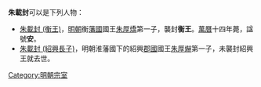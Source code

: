 '''朱載封'''可以是下列人物：
* [[朱載封_(衡王)|朱載封 (衡王)]]，[[明朝|明朝]]衡[[藩國|藩國]]國王[[朱厚燆|朱厚燆]]第一子，襲封'''衡王'''。[[萬曆|萬曆]]十四年薨，諡號'''安'''。
* [[朱載封_(紹興長子)|朱載封 (紹興長子)]]，明朝淮藩國下的紹興[[郡國|郡國]]國王[[朱厚爀|朱厚爀]]第一子，未襲封紹興王就去世。

{{disambig|Cat=三字朱姓人名消歧义}}
[[Category:明朝宗室|Category:明朝宗室]]